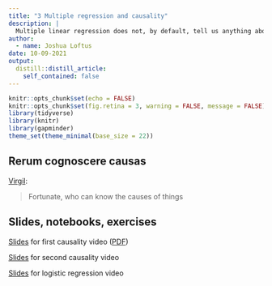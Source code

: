 ```yaml
---
title: "3 Multiple regression and causality"
description: |
  Multiple linear regression does not, by default, tell us anything about causality. But with the right data and careful interpretation we might be able to learn some causal relationships.
author:
  - name: Joshua Loftus
date: 10-09-2021
output:
  distill::distill_article:
    self_contained: false
---
```


```r
knitr::opts_chunk$set(echo = FALSE)
knitr::opts_chunk$set(fig.retina = 3, warning = FALSE, message = FALSE)
library(tidyverse)
library(knitr)
library(gapminder)
theme_set(theme_minimal(base_size = 22))
```

## Rerum cognoscere causas

[Virgil](https://en.wikipedia.org/wiki/Felix,_qui_potuit_rerum_cognoscere_causas):

> Fortunate, who can know the causes of things

## Slides, notebooks, exercises

[Slides](slides/03-1-causality.html) for first causality video ([PDF](slides/causality.pdf))

[Slides](../10-action/slides/10-2-changetheworld.html) for second causality video

[Slides](../04-classification/slides/04-1-classification.html) for logistic regression video
